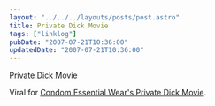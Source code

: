 ```yaml
---
layout: "../../../layouts/posts/post.astro"
title: Private Dick Movie
tags: ["linklog"]
pubDate: "2007-07-21T10:36:00"
updatedDate: "2007-07-21T10:36:00"
---
```



<YouTube id="https://www.youtube.com/watch?v=KXamwaNf2KU" />

[Private Dick Movie](https://www.youtube.com/watch?v=KXamwaNf2KU)

Viral for [Condom Essential Wear's Private Dick Movie](http://www.privatedickmovie.co.uk/).
